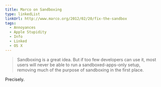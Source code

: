```yaml
---
title: Marco on Sandboxing
type: linkedList
linkUrl: http://www.marco.org/2012/02/20/fix-the-sandbox
tags:
  - Annoyances
  - Apple Stupidity
  - Info
  - Linked
  - OS X
---
```


> Sandboxing is a great idea. But if too few developers can use it, most users will never be able to run a sandboxed-apps-only setup, removing much of the purpose of sandboxing in the first place.

Precisely.
